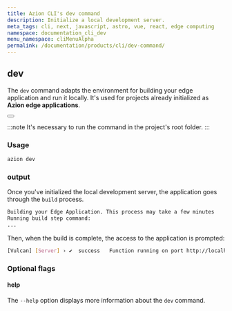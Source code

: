 ```yaml
---
title: Azion CLI's dev command
description: Initialize a local development server.
meta_tags: cli, next, javascript, astro, vue, react, edge computing
namespace: documentation_cli_dev
menu_namespace: cliMenuAlpha
permalink: /documentation/products/cli/dev-command/
---
```



## dev

The `dev` command adapts the environment for building your edge application and run it locally. It's used for projects already initialized as **Azion edge applications**.

<Button href="/en/documentation/products/cli/link-command/" text="link an existing project to an Azion edge application" variant="secondary"> 
</Button>

:::note 
It's necessary to run the command in the project's root folder.
:::

### Usage

```sh
azion dev
```

### output 

Once you've initialized the local development server, the application goes through the `build` process.

```sh 
Building your Edge Application. This process may take a few minutes
Running build step command:
...
```

Then, when the build is complete, the access to the application is prompted: 

```sh
[Vulcan] [Server] › ✔  success   Function running on port http://localhost:3000 
```

### Optional flags

#### help

The `--help` option displays more information about the `dev` command.


